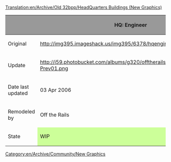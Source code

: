 [[Translation:en/Archive/Old 32bpp/HeadQuarters Buildings (New Graphics)]]
[[Category:en/Archive/Community/New Graphics]]


{| border=2
!style="background:#999999;" | 
!style="background:#999999;" |HQ: Engineer
!style="background:#999999;" |HQ: Traffic Manager
!style="background:#999999;" |HQ: Transport Coordinator
!style="background:#999999;" |HQ: Director
!style="background:#999999;" |HQ: Chairman
|-
|Original
|http://img395.imageshack.us/img395/6378/hqengineer0dx.gif
|http://img392.imageshack.us/img392/980/hqtraffic6ra.gif
|http://img399.imageshack.us/img399/8310/hqcoordinator5ua.gif
|http://img399.imageshack.us/img399/6280/hqdirector3kk.gif
|http://img392.imageshack.us/img392/1034/hqchairman2rt.gif 
|-
|Update
|http://i59.photobucket.com/albums/g320/offtherails/OTTD%20HQs/hq01-Prev01.png
|http://i59.photobucket.com/albums/g320/offtherails/OTTD%20HQs/hq02-Prev01.png
|
|
| 
|-
|Date last updated
|03 Apr 2006
|03 Apr 2006
|
|
| 
|-
|Remodeled by
|Off the Rails
|Off the Rails
|
|
| 
|-
|State
!style="background:#ccff99;" |WIP	
!style="background:#ccff99;" |WIP
!style="background:#888888;" |Unclaimed
!style="background:#888888;" |Unclaimed	
!style="background:#888888;" |Unclaimed	
|}